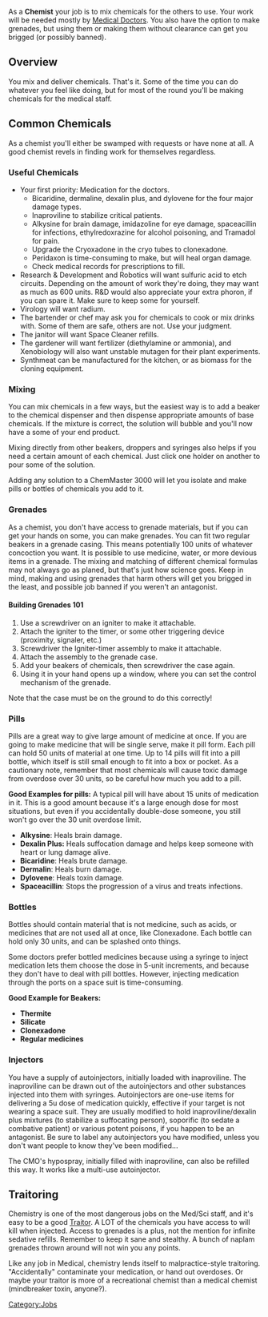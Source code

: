 {{SidebarJob|jobname=Chemist|img_file=Chemist.png|tagline=No smoking in here!|department=Medical|access=ETC, Chemistry, Maintenance|duties=Make medicine for doctors, refill prescriptions, experiment with custom mixes|supervisors=Chief Medical Officer|difficulty=Easy|alt_titles=Pharmacist}}
As a '''Chemist''' your job is to mix chemicals for the others to use. Your work will be needed mostly by [[Medical Doctor]]s. You also have the option to make grenades, but using them or making them without clearance can get you brigged (or possibly banned).

== Overview ==
You mix and deliver chemicals. That's it. Some of the time you can do whatever you feel like doing, but for most of the round you'll be making chemicals for the medical staff.

== Common Chemicals ==
As a chemist you'll either be swamped with requests or have none at all. A good chemist revels in finding work for themselves regardless.

=== Useful Chemicals ===
* Your first priority: Medication for the doctors.
** Bicaridine, dermaline, dexalin plus, and dylovene for the four major damage types.
** Inaproviline to stabilize critical patients.
** Alkysine for brain damage, imidazoline for eye damage, spaceacillin for infections, ethylredoxrazine for alcohol poisoning, and Tramadol for pain.
** Upgrade the Cryoxadone in the cryo tubes to clonexadone.
** Peridaxon is time-consuming to make, but will heal organ damage.
** Check medical records for prescriptions to fill.
* Research & Development and Robotics will want sulfuric acid to etch circuits. Depending on the amount of work they're doing, they may want as much as 600 units. R&D would also appreciate your extra phoron, if you can spare it. Make sure to keep some for yourself.
* Virology will want radium.
* The bartender or chef may ask you for chemicals to cook or mix drinks with. Some of them are safe, others are not. Use your judgment. 
* The janitor will want Space Cleaner refills.
* The gardener will want fertilizer (diethylamine or ammonia), and Xenobiology will also want unstable mutagen for their plant experiments.
* Synthmeat can be manufactured for the kitchen, or as biomass for the cloning equipment.

=== Mixing ===
You can mix chemicals in a few ways, but the easiest way is to add a beaker to the chemical dispenser and then dispense appropriate amounts of base chemicals. If the mixture is correct, the solution will bubble and you'll now have a some of your end product.

Mixing directly from other beakers, droppers and syringes also helps if you need a certain amount of each chemical. Just click one holder on another to pour some of the solution.

Adding any solution to a ChemMaster 3000 will let you isolate and make pills or bottles of chemicals you add to it.

=== Grenades ===
As a chemist, you don't have access to grenade materials, but if you can get your hands on some, you can make grenades. You can fit two regular beakers in a grenade casing. This means potentially 100 units of whatever concoction you want. It is possible to use medicine, water, or more devious items in a grenade. The mixing and matching of different chemical formulas may not always go as planed, but that's just how science goes. Keep in mind, making and using grenades that harm others will get you brigged in the least, and possible job banned if you weren't an antagonist.

==== Building Grenades 101 ====
#Use a screwdriver on an igniter to make it attachable.
#Attach the igniter to the timer, or some other triggering device (proximity, signaler, etc.)
#Screwdriver the Igniter-timer assembly to make it attachable.
#Attach the assembly to the grenade case.
#Add your beakers of chemicals, then screwdriver the case again.
#Using it in your hand opens up a window, where you can set the control mechanism of the grenade.
Note that the case must be on the ground to do this correctly!

=== Pills ===
Pills are a great way to give large amount of medicine at once. If you are going to make medicine that will be single serve, make it pill form. Each pill can hold 50 units of material at one time. Up to 14 pills will fit into a pill bottle, which itself is still small enough to fit into a box or pocket. As a cautionary note, remember that most chemicals will cause toxic damage from overdose over 30 units, so be careful how much you add to a pill.

'''Good Examples for pills:'''
A typical pill will have about 15 units of medication in it. This is a good amount because it's a large enough dose for most situations, but even if you accidentally double-dose someone, you still won't go over the 30 unit overdose limit.
* '''Alkysine''': Heals brain damage.
* '''Dexalin Plus:''' Heals suffocation damage and helps keep someone with heart or lung damage alive.
* '''Bicaridine''': Heals brute damage.
* '''Dermalin''': Heals burn damage.
* '''Dylovene''': Heals toxin damage.
* '''Spaceacillin''': Stops the progression of a virus and treats infections.

=== Bottles ===
Bottles should contain material that is not medicine, such as acids, or medicines that are not used all at once, like Clonexadone. Each bottle can hold only 30 units, and can be splashed onto things. 

Some doctors prefer bottled medicines because using a syringe to inject medication lets them choose the dose in 5-unit increments, and because they don't have to deal with pill bottles. However, injecting medication through the ports on a space suit is time-consuming.

'''Good Example for Beakers:'''
* '''Thermite'''
* '''Silicate'''
* '''Clonexadone'''
* '''Regular medicines'''

=== Injectors ===
You have a supply of autoinjectors, initially loaded with inaproviline. The inaproviline can be drawn out of the autoinjectors and other substances injected into them with syringes. Autoinjectors are one-use items for delivering a 5u dose of medication quickly, effective if your target is not wearing a space suit. They are usually modified to hold inaproviline/dexalin plus mixtures (to stabilize a suffocating person), soporific (to sedate a combative patient) or various potent poisons, if you happen to be an antagonist. Be sure to label any autoinjectors you have modified, unless you don't want people to know they've been modified...

The CMO's hypospray, initially filled with inaproviline, can also be refilled this way. It works like a multi-use autoinjector.

== Traitoring ==
Chemistry is one of the most dangerous jobs on the Med/Sci staff, and it's easy to be a good [[Traitor]]. A LOT of the chemicals you have access to will kill when injected. Access to grenades is a plus, not the mention for infinite sedative refills. Remember to keep it sane and stealthy. A bunch of naplam grenades thrown around will not win you any points.

Like any job in Medical, chemistry lends itself to malpractice-style traitoring. "Accidentally" contaminate your medication, or hand out overdoses. Or maybe your traitor is more of a recreational chemist than a medical chemist (mindbreaker toxin, anyone?). 

{{Jobs}}
[[Category:Jobs]]